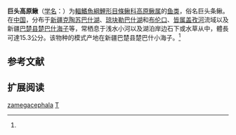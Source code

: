 {{Speciesbox
| name = 巨头高原鳅
| status = NE
| status_system = IUCN3.1
| image = 
| genus = Triplophysa
| species = zamegacephala
| authority = Zhao, 1985<ref name='id6424'>{{cite web| url =http://www.bioinfo.cn/db05/BjdwSpecies.php?action=view&id=6424| title =巨头高原鳅| work =中国动物物种编目数据库| publisher =中国科学院微生物研究所| author =中国科学院动物研究所| accessdate =2009-04-11| deadurl =yes| archiveurl =https://web.archive.org/web/20160305023558/http://www.bioinfo.cn/db05/BjdwSpecies.php?action=view&id=6424| archivedate =2016-03-05}}</ref>
| synonyms = *''Nemachilus zamegacephalus'',Zhao, 1985
*''Triplophysa zamegacephalus'',Zhao, 1985
}}

'''巨头高原鳅'''（[[学名|学名]]：{{lang|la|''Triplophysa zamegacephala''}}）为[[輻鰭魚綱|輻鰭魚綱]][[鯉形目|鯉形目]][[條鳅科|條鳅科]][[高原鳅属|高原鳅属]]的[[鱼类|鱼类]]，俗名巨头条鳅。在[[中国|中国]]，分布于[[新疆|新疆]][[克陶苏巴什湖|克陶苏巴什湖]]、[[琼块勒巴什湖|琼块勒巴什湖]]和[[布伦口|布伦口]]、[[皆属盖孜河|皆属盖孜河]]流域以及新疆[[巴楚县|巴楚县]][[楚巴什海子|楚巴什海子]]等，常栖息于浅水小河以及湖泊岸边石下或水草从中，體長可達15.3公分。该物种的模式产地在新疆巴楚县楚巴什小海子。<ref name='id6424'/>

== 参考文献 ==
{{reflist}}

== 扩展阅读 ==
{{refbegin}}
{{wikispecies-inline|Triplophysa zamegacephala|巨头高原鳅}}
{{refend}}
{{Taxonbar|from=Q1041543}}

[[Category:高原鳅属|zamegacephala]]
[[Category:1985年描述的魚類|T]]


{{鯉形目小作品}}